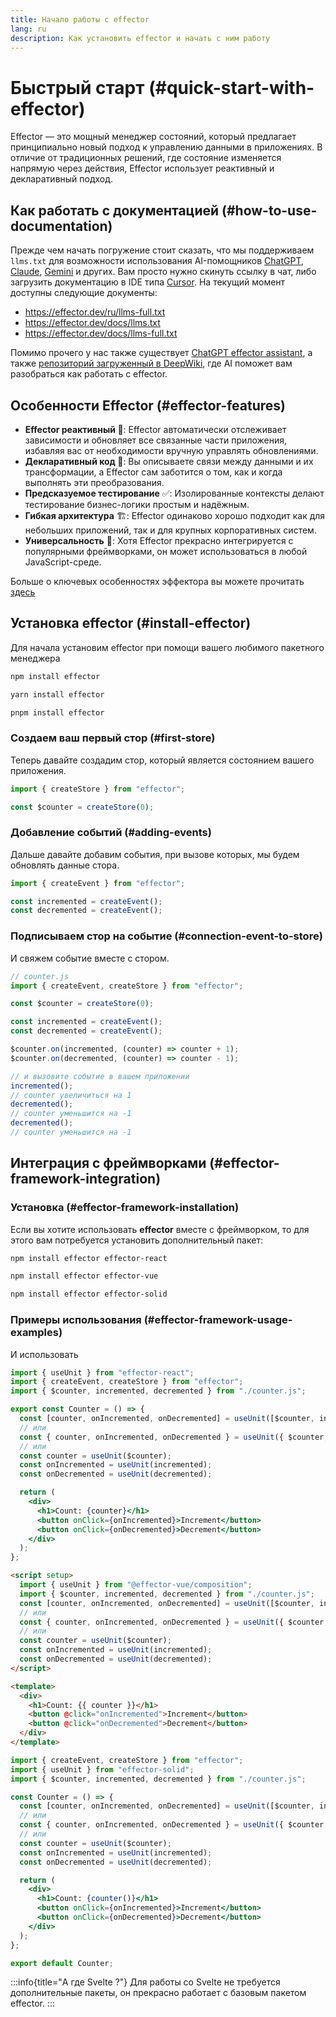 ```yaml
---
title: Начало работы с effector
lang: ru
description: Как установить effector и начать с ним работу
---
```



# Быстрый старт (#quick-start-with-effector)

Effector — это мощный менеджер состояний, который предлагает принципиально новый подход к управлению данными в приложениях. В отличие от традиционных решений, где состояние изменяется напрямую через действия, Effector использует реактивный и декларативный подход.

## Как работать с документацией (#how-to-use-documentation)

Прежде чем начать погружение стоит сказать, что мы поддерживаем `llms.txt` для возможности использования AI-помощников [ChatGPT](https://chatgpt.com/), [Claude](https://claude.ai/), [Gemini](https://gemini.google.com) и других. Вам просто нужно скинуть ссылку в чат, либо загрузить документацию в IDE типа [Cursor](https://www.cursor.com/en).
На текущий момент доступны следующие документы:

- https://effector.dev/ru/llms-full.txt
- https://effector.dev/docs/llms.txt
- https://effector.dev/docs/llms-full.txt

Помимо прочего у нас также существует [ChatGPT effector assistant](https://chatgpt.com/g/g-thabaCJlt-effector-assistant), а также [репозиторий загруженный в DeepWiki](https://deepwiki.com/effector/effector), где AI поможет вам разобраться как работать с effector.

## Особенности Effector (#effector-features)

- **Effector реактивный 🚀**: Effector автоматически отслеживает зависимости и обновляет все связанные части приложения, избавляя вас от необходимости вручную управлять обновлениями.
- **Декларативный код 📝**: Вы описываете связи между данными и их трансформации, а Effector сам заботится о том, как и когда выполнять эти преобразования.
- **Предсказуемое тестирование** ✅: Изолированные контексты делают тестирование бизнес-логики простым и надёжным.
- **Гибкая архитектура** 🏗️: Effector одинаково хорошо подходит как для небольших приложений, так и для крупных корпоративных систем.
- **Универсальность** 🔄: Хотя Effector прекрасно интегрируется с популярными фреймворками, он может использоваться в любой JavaScript-среде.

Больше о ключевых особенностях эффектора вы можете прочитать [здесь](/ru/introduction/core-concepts)

## Установка effector (#install-effector)

Для начала установим effector при помощи вашего любимого пакетного менеджера

<Tabs>
  <TabItem label="npm">

```bash
npm install effector
```

  </TabItem>
  <TabItem label="yarn">

```bash
yarn install effector
```

  </TabItem>
  <TabItem label="pnpm">

```bash
pnpm install effector
```

  </TabItem>
</Tabs>

### Создаем ваш первый стор (#first-store)

Теперь давайте создадим стор, который является состоянием вашего приложения.

```ts
import { createStore } from "effector";

const $counter = createStore(0);
```

### Добавление событий (#adding-events)

Дальше давайте добавим события, при вызове которых, мы будем обновлять данные стора.

```ts
import { createEvent } from "effector";

const incremented = createEvent();
const decremented = createEvent();
```

### Подписываем стор на событие (#connection-event-to-store)

И свяжем событие вместе с стором.

```ts
// counter.js
import { createEvent, createStore } from "effector";

const $counter = createStore(0);

const incremented = createEvent();
const decremented = createEvent();

$counter.on(incremented, (counter) => counter + 1);
$counter.on(decremented, (counter) => counter - 1);

// и вызовите событие в вашем приложении
incremented();
// counter увеличиться на 1
decremented();
// counter уменьшится на -1
decremented();
// counter уменьшится на -1
```

## Интеграция с фреймворками (#effector-framework-integration)

### Установка (#effector-framework-installation)

Если вы хотите использовать **effector** вместе с фреймворком, то для этого вам потребуется установить дополнительный пакет:

<Tabs syncId="framework-choice">
  <TabItem label="React">

```bash
npm install effector effector-react
```

  </TabItem>
  <TabItem label="Vue">

```bash
npm install effector effector-vue
```

  </TabItem>
  <TabItem label="Solid">

```bash
npm install effector effector-solid
```

  </TabItem>
</Tabs>

### Примеры использования (#effector-framework-usage-examples)

И использовать

<Tabs syncId="framework-choice">
  <TabItem label="React">

```jsx
import { useUnit } from "effector-react";
import { createEvent, createStore } from "effector";
import { $counter, incremented, decremented } from "./counter.js";

export const Counter = () => {
  const [counter, onIncremented, onDecremented] = useUnit([$counter, incremented, decremented]);
  // или
  const { counter, onIncremented, onDecremented } = useUnit({ $counter, incremented, decremented });
  // или
  const counter = useUnit($counter);
  const onIncremented = useUnit(incremented);
  const onDecremented = useUnit(decremented);

  return (
    <div>
      <h1>Count: {counter}</h1>
      <button onClick={onIncremented}>Increment</button>
      <button onClick={onDecremented}>Decrement</button>
    </div>
  );
};
```

  </TabItem>
  <TabItem label="Vue">

```html
<script setup>
  import { useUnit } from "@effector-vue/composition";
  import { $counter, incremented, decremented } from "./counter.js";
  const [counter, onIncremented, onDecremented] = useUnit([$counter, incremented, decremented]);
  // или
  const { counter, onIncremented, onDecremented } = useUnit({ $counter, incremented, decremented });
  // или
  const counter = useUnit($counter);
  const onIncremented = useUnit(incremented);
  const onDecremented = useUnit(decremented);
</script>

<template>
  <div>
    <h1>Count: {{ counter }}</h1>
    <button @click="onIncremented">Increment</button>
    <button @click="onDecremented">Decrement</button>
  </div>
</template>
```

  </TabItem>
  <TabItem label="Solid">

```jsx
import { createEvent, createStore } from "effector";
import { useUnit } from "effector-solid";
import { $counter, incremented, decremented } from "./counter.js";

const Counter = () => {
  const [counter, onIncremented, onDecremented] = useUnit([$counter, incremented, decremented]);
  // или
  const { counter, onIncremented, onDecremented } = useUnit({ $counter, incremented, decremented });
  // или
  const counter = useUnit($counter);
  const onIncremented = useUnit(incremented);
  const onDecremented = useUnit(decremented);

  return (
    <div>
      <h1>Count: {counter()}</h1>
      <button onClick={onIncremented}>Increment</button>
      <button onClick={onDecremented}>Decrement</button>
    </div>
  );
};

export default Counter;
```

  </TabItem>
</Tabs>

:::info{title="А где Svelte ?"}
Для работы со Svelte не требуется дополнительные пакеты, он прекрасно работает с базовым пакетом effector.
:::

